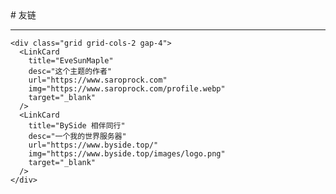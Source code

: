 
<BaseLayout title="友链">
  <BaseCard title="友链">
# 友链

---

    <div class="grid grid-cols-2 gap-4">
      <LinkCard
        title="EveSunMaple"
        desc="这个主题的作者"
        url="https://www.saroprock.com"
        img="https://www.saroprock.com/profile.webp"
        target="_blank"
      />
      <LinkCard
        title="BySide 相伴同行"
        desc="一个我的世界服务器"
        url="https://www.byside.top/"
        img="https://www.byside.top/images/logo.png"
        target="_blank"
      />
    </div>

  </BaseCard>
</BaseLayout>
